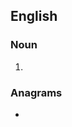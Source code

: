 {{also|hessians}}
==English==

===Noun===
{{head|en|noun form}}

# {{plural of|Hessian|lang=en}}

===Anagrams===
* {{anagrams|en|a=aehinsss|ashiness}}